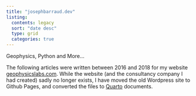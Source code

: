 ```yaml
---
title: "josephbarraud.dev"
listing:
  contents: legacy
  sort: "date desc"
  type: grid
  categories: true
---
```


Geophysics, Python and More…

::: {.callout}
The following articles were written between 2016 and 2018 for my website [geophysicslabs.com](https://geophysicslabs.com). While the website (and the consultancy company I had created)
sadly no longer exists, I have moved the old Wordpress site to Github Pages, and converted the files to [Quarto](https://quarto.org/) documents.
:::

